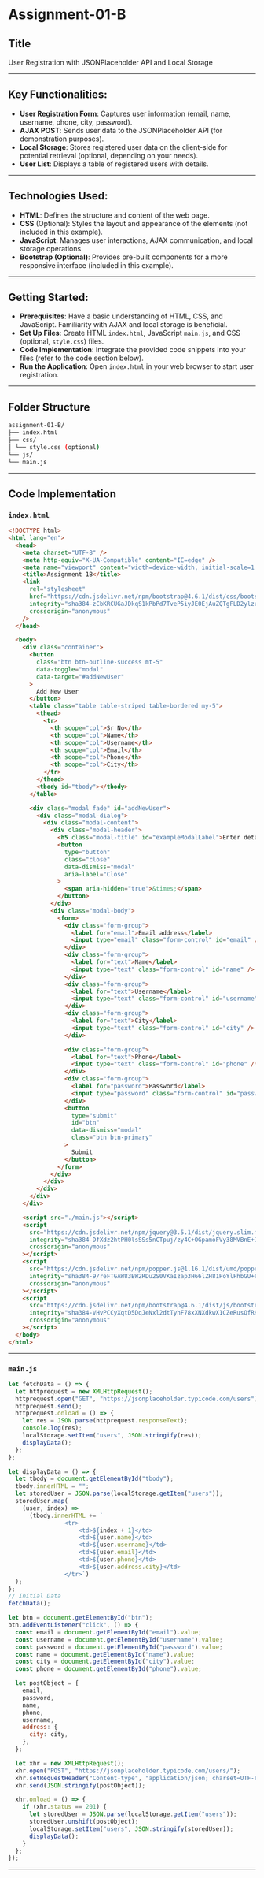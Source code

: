 # Assignment-01-B

## Title

User Registration with JSONPlaceholder API and Local Storage

---

## Key Functionalities:

- **User Registration Form**: Captures user information (email, name, username, phone, city, password).
- **AJAX POST**: Sends user data to the JSONPlaceholder API (for demonstration purposes).
- **Local Storage**: Stores registered user data on the client-side for potential retrieval (optional, depending on your needs).
- **User List**: Displays a table of registered users with details.

---

## Technologies Used:

- **HTML**: Defines the structure and content of the web page.
- **CSS** (Optional): Styles the layout and appearance of the elements (not included in this example).
- **JavaScript**: Manages user interactions, AJAX communication, and local storage operations.
- **Bootstrap (Optional)**: Provides pre-built components for a more responsive interface (included in this example).

---

## Getting Started:

- **Prerequisites**: Have a basic understanding of HTML, CSS, and JavaScript. Familiarity with AJAX and local storage is beneficial.
- **Set Up Files**: Create HTML `index.html`, JavaScript `main.js`, and CSS (optional, `style.css`) files.
- **Code Implementation**: Integrate the provided code snippets into your files (refer to the code section below).
- **Run the Application**: Open `index.html` in your web browser to start user registration.

---

## Folder Structure

```bash
assignment-01-B/
├── index.html
├── css/
│ └── style.css (optional)
└── js/
└── main.js
```

---

## Code Implementation

### `index.html`

```html
<!DOCTYPE html>
<html lang="en">
  <head>
    <meta charset="UTF-8" />
    <meta http-equiv="X-UA-Compatible" content="IE=edge" />
    <meta name="viewport" content="width=device-width, initial-scale=1.0" />
    <title>Assignment 1B</title>
    <link
      rel="stylesheet"
      href="https://cdn.jsdelivr.net/npm/bootstrap@4.6.1/dist/css/bootstrap.min.css"
      integrity="sha384-zCbKRCUGaJDkqS1kPbPd7TveP5iyJE0EjAuZQTgFLD2ylzuqKfdKlfG/eSrtxUkn"
      crossorigin="anonymous"
    />
  </head>

  <body>
    <div class="container">
      <button
        class="btn btn-outline-success mt-5"
        data-toggle="modal"
        data-target="#addNewUser"
      >
        Add New User
      </button>
      <table class="table table-striped table-bordered my-5">
        <thead>
          <tr>
            <th scope="col">Sr No</th>
            <th scope="col">Name</th>
            <th scope="col">Username</th>
            <th scope="col">Email</th>
            <th scope="col">Phone</th>
            <th scope="col">City</th>
          </tr>
        </thead>
        <tbody id="tbody"></tbody>
      </table>

      <div class="modal fade" id="addNewUser">
        <div class="modal-dialog">
          <div class="modal-content">
            <div class="modal-header">
              <h5 class="modal-title" id="exampleModalLabel">Enter details</h5>
              <button
                type="button"
                class="close"
                data-dismiss="modal"
                aria-label="Close"
              >
                <span aria-hidden="true">&times;</span>
              </button>
            </div>
            <div class="modal-body">
              <form>
                <div class="form-group">
                  <label for="email">Email address</label>
                  <input type="email" class="form-control" id="email" />
                </div>
                <div class="form-group">
                  <label for="text">Name</label>
                  <input type="text" class="form-control" id="name" />
                </div>
                <div class="form-group">
                  <label for="text">Username</label>
                  <input type="text" class="form-control" id="username" />
                </div>
                <div class="form-group">
                  <label for="text">City</label>
                  <input type="text" class="form-control" id="city" />
                </div>

                <div class="form-group">
                  <label for="text">Phone</label>
                  <input type="text" class="form-control" id="phone" />
                </div>
                <div class="form-group">
                  <label for="password">Password</label>
                  <input type="password" class="form-control" id="password" />
                </div>
                <button
                  type="submit"
                  id="btn"
                  data-dismiss="modal"
                  class="btn btn-primary"
                >
                  Submit
                </button>
              </form>
            </div>
          </div>
        </div>
      </div>
    </div>

    <script src="./main.js"></script>
    <script
      src="https://cdn.jsdelivr.net/npm/jquery@3.5.1/dist/jquery.slim.min.js"
      integrity="sha384-DfXdz2htPH0lsSSs5nCTpuj/zy4C+OGpamoFVy38MVBnE+IbbVYUew+OrCXaRkfj"
      crossorigin="anonymous"
    ></script>
    <script
      src="https://cdn.jsdelivr.net/npm/popper.js@1.16.1/dist/umd/popper.min.js"
      integrity="sha384-9/reFTGAW83EW2RDu2S0VKaIzap3H66lZH81PoYlFhbGU+6BZp6G7niu735Sk7lN"
      crossorigin="anonymous"
    ></script>
    <script
      src="https://cdn.jsdelivr.net/npm/bootstrap@4.6.1/dist/js/bootstrap.min.js"
      integrity="sha384-VHvPCCyXqtD5DqJeNxl2dtTyhF78xXNXdkwX1CZeRusQfRKp+tA7hAShOK/B/fQ2"
      crossorigin="anonymous"
    ></script>
  </body>
</html>
```

---

### `main.js`

```javascript
let fetchData = () => {
  let httprequest = new XMLHttpRequest();
  httprequest.open("GET", "https://jsonplaceholder.typicode.com/users");
  httprequest.send();
  httprequest.onload = () => {
    let res = JSON.parse(httprequest.responseText);
    console.log(res);
    localStorage.setItem("users", JSON.stringify(res));
    displayData();
  };
};

let displayData = () => {
  let tbody = document.getElementById("tbody");
  tbody.innerHTML = "";
  let storedUser = JSON.parse(localStorage.getItem("users"));
  storedUser.map(
    (user, index) =>
      (tbody.innerHTML += `
                <tr>
                    <td>${index + 1}</td>
                    <td>${user.name}</td>
                    <td>${user.username}</td>
                    <td>${user.email}</td>
                    <td>${user.phone}</td>
                    <td>${user.address.city}</td>
                </tr>`)
  );
};
// Initial Data
fetchData();

let btn = document.getElementById("btn");
btn.addEventListener("click", () => {
  const email = document.getElementById("email").value;
  const username = document.getElementById("username").value;
  const password = document.getElementById("password").value;
  const name = document.getElementById("name").value;
  const city = document.getElementById("city").value;
  const phone = document.getElementById("phone").value;

  let postObject = {
    email,
    password,
    name,
    phone,
    username,
    address: {
      city: city,
    },
  };

  let xhr = new XMLHttpRequest();
  xhr.open("POST", "https://jsonplaceholder.typicode.com/users/");
  xhr.setRequestHeader("Content-type", "application/json; charset=UTF-8");
  xhr.send(JSON.stringify(postObject));

  xhr.onload = () => {
    if (xhr.status == 201) {
      let storedUser = JSON.parse(localStorage.getItem("users"));
      storedUser.unshift(postObject);
      localStorage.setItem("users", JSON.stringify(storedUser));
      displayData();
    }
  };
});
```

---
